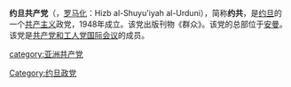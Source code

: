 {{Infobox Political Party |
  name    = 约旦共产党 |
  native_name      = الحزب الشیوعی الاردنی|
  colorcode        = #FF0000|
  party_logo       = [[Image:Jordanian_communist_party_flag.PNG|200px]]|
  leader           =  Faraj Al-Tameezi |
  foundation       = 1948年 |
  ideology         = [[共产主义|共产主义]]<br>[[马克思列宁主义|马克思列宁主义]]<br>[[共和主义|共和主义]]
|position         = [[左翼|左翼]]|
  headquarters     = [[安曼|安曼]]|
  international    =  [[共产党和工人党国际会议|共产党和工人党国际会议]]
|seats1_title=[[参议院_(约旦)|参议院]]
|seats1={{Composition bar|0|75|hex=red}}
|seats2_title=[[众议院_(约旦)|眾議院]]
|seats2={{Composition bar|1|130|hex=red}}
| website          = [http://www.jocp.org/ www.jocp.org] |
  country          = 约旦 |
}}
{{共产党}}
'''约旦共产党'''（{{lang-ar|الحزب الشیوعی الاردنی}}，[[罗马化|罗马化]]：Hizb al-Shuyu'iyah al-Urduni），简称'''约共'''，是[[约旦|约旦]]的一个[[共产主义|共产主义]]政党，1948年成立。该党出版刊物《群众》。该党的总部位于[[安曼|安曼]]。该党是[[共产党和工人党国际会议|共产党和工人党国际会议]]的成员。

{{中东的共产党}}

[[Category:约旦政党|Category:约旦政党]]
[[category:亚洲共产党|category:亚洲共产党]]
